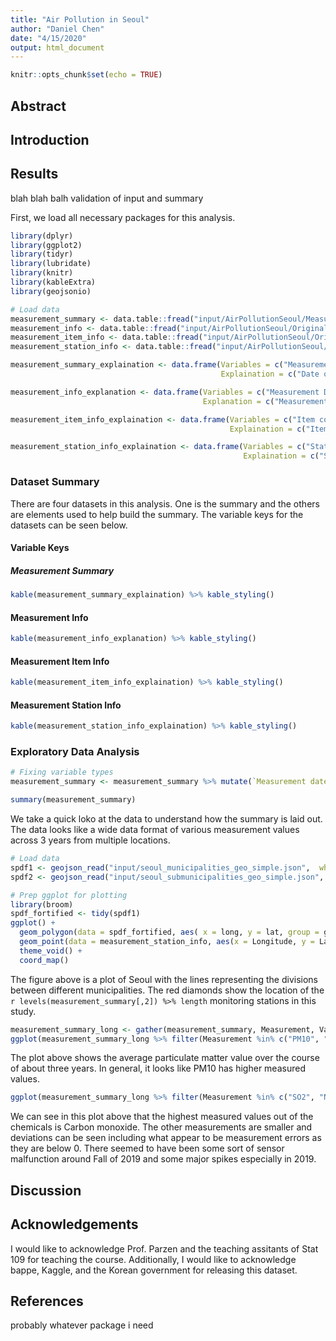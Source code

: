 ```yaml
---
title: "Air Pollution in Seoul"
author: "Daniel Chen"
date: "4/15/2020"
output: html_document
---
```


```r
knitr::opts_chunk$set(echo = TRUE)
```

## Abstract

## Introduction

## Results

blah blah balh validation of input and summary

First, we load all necessary packages for this analysis.

```r
library(dplyr)
library(ggplot2)
library(tidyr)
library(lubridate)
library(knitr)
library(kableExtra)
library(geojsonio)
```


```r
# Load data
measurement_summary <- data.table::fread("input/AirPollutionSeoul/Measurement_summary.csv")
measurement_info <- data.table::fread("input/AirPollutionSeoul/Original Data/Measurement_info.csv")
measurement_item_info <- data.table::fread("input/AirPollutionSeoul/Original Data/Measurement_item_info.csv")
measurement_station_info <- data.table::fread("input/AirPollutionSeoul/Original Data/Measurement_station_info.csv")
```

```r
measurement_summary_explaination <- data.frame(Variables = c("Measurement Date", "Station code", "Address", "Latitude", "Longitude", "SO2", "NO2", "O3", "CO", "PM10", "PM2.5"), 
                                               Explaination = c("Date of Measurement", "Station code", "Address of monitoring station", "Latitude of station", "Longitude of station", "Average Sulfur Dioxide(ppm)", "Average Nitrogen Dioxide(ppm)", "Average Ozone(ppm)", "Average Carbon Monoxide(ppm)", "Average Particulate Matter 10µg or less (µg/m^3)", "Average Particulate Matter 2.5µg or less(µg/m^3 )"))

measurement_info_explanation <- data.frame(Variables = c("Measurement Date", "Station Code", "Item Code", "Average Value", "Instrument Status"), 
                                           Explanation = c("Measurement Date", "Station Code Primary key", "Item Code Primary Key", "Average value for given item code", "Status of instrument"))

measurement_item_info_explaination <- data.frame(Variables = c("Item code", "Item name", "Unit of measurement", "Good(blue)", "Normal(green)", "Bad(yellow)", "Very bad(Red)"), 
                                                 Explaination = c("Item code primary key", "Measured item name", "Unit of measurement", "Good value", "Normal value", "Bad value", "Very bad value"))

measurement_station_info_explaination <- data.frame(Variables = c("Station code", "Station name(district)", "Address", "Latitude", "Longitude"), 
                                                    Explaination = c("Station code primary key", "District name for station", "Address of station", "Latitude", "Longitude"))
```

### Dataset Summary

There are four datasets in this analysis. One is the summary and the others are elements used to help build the summary. The variable keys for the datasets can be seen below.   

#### Variable Keys
##### Measurement Summary
```r
kable(measurement_summary_explaination) %>% kable_styling()
```

#### Measurement Info
```r
kable(measurement_info_explanation) %>% kable_styling()
```


#### Measurement Item Info
```r
kable(measurement_item_info_explaination) %>% kable_styling()
```

#### Measurement Station Info
```r
kable(measurement_station_info_explaination) %>% kable_styling()
```

### Exploratory Data Analysis

```r
# Fixing variable types
measurement_summary <- measurement_summary %>% mutate(`Measurement date` = as.POSIXct(`Measurement date`, tz = "GMT"), `Station code` = as.factor(`Station code`), Address = as.factor(Address) )
```

```r
summary(measurement_summary)
```

We take a quick loko at the data to understand how the summary is laid out. The data looks like a wide data format of various measurement values across 3 years from multiple locations.

```r
# Load data
spdf1 <- geojson_read("input/seoul_municipalities_geo_simple.json",  what = "sp")
spdf2 <- geojson_read("input/seoul_submunicipalities_geo_simple.json",  what = "sp")

# Prep ggplot for plotting
library(broom)
spdf_fortified <- tidy(spdf1)
ggplot() +
  geom_polygon(data = spdf_fortified, aes( x = long, y = lat, group = group), fill="#69b3a2", color="white") +
  geom_point(data = measurement_station_info, aes(x = Longitude, y = Latitude), size = 4, shape = 23, fill = "darkred") +
  theme_void() +
  coord_map()
```

The figure above is a plot of Seoul with the lines representing the divisions between different municipalities. The red diamonds show the location of the `r levels(measurement_summary[,2]) %>% length` monitoring stations in this study. 

```r
measurement_summary_long <- gather(measurement_summary, Measurement, Value, SO2:PM2.5) %>% group_by(`Measurement date`, Measurement) %>% summarise(Average = mean(Value))
ggplot(measurement_summary_long %>% filter(Measurement %in% c("PM10", "PM2.5")), aes(x = `Measurement date`, y = Average, color = Measurement)) + geom_line() + ggtitle("Average Particulate Matter(ug/m^3) Measurements over time") + ylab("Average(ug/m^3)")
```

The plot above shows the average particulate matter value over the course of about three years. In general, it looks like PM10 has higher measured values.

```r
ggplot(measurement_summary_long %>% filter(Measurement %in% c("SO2", "NO2", "O3", "CO")), aes(x = `Measurement date`, y = Average, color = Measurement)) + geom_line() + ggtitle("Average Chemical Compound(ppm) Measurements over time") + ylab("Average(ppm)")
```

We can see in this plot above that the highest measured values out of the chemicals is Carbon monoxide. The other measurements are smaller and deviations can be seen including what appear to be measurement errors as they are below 0. There seemed to have been some sort of sensor malfunction around Fall of 2019 and some major spikes especially in 2019. 

## Discussion

## Acknowledgements
I would like to acknowledge Prof. Parzen and the teaching assitants of Stat 109 for teaching the course. Additionally, I would like to acknowledge bappe, Kaggle, and the Korean government for releasing this dataset.


## References
probably whatever package i need